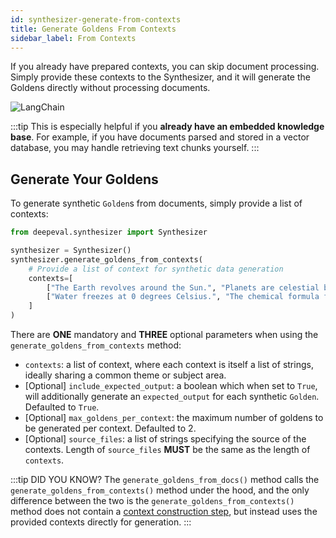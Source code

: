 ```yaml
---
id: synthesizer-generate-from-contexts
title: Generate Goldens From Contexts
sidebar_label: From Contexts
---
```


<head>
  <link
    rel="canonical"
    href="https://deepeval.com/docs/synthesizer-generate-from-contexts"
  />
</head>

If you already have prepared contexts, you can skip document processing. Simply provide these contexts to the Synthesizer, and it will generate the Goldens directly without processing documents.

<div
  style={{
    display: "flex",
    alignItems: "center",
    justifyContent: "center",
  }}
>
  <img
    src="https://deepeval-docs.s3.amazonaws.com/synthesize-from-contexts.svg"
    alt="LangChain"
    style={{
      marginTop: "20px",
      marginBottom: "50px",
      height: "auto",
      maxHeight: "800px",
    }}
  />
</div>

:::tip
This is especially helpful if you **already have an embedded knowledge base**. For example, if you have documents parsed and stored in a vector database, you may handle retrieving text chunks yourself.
:::

## Generate Your Goldens

To generate synthetic `Golden`s from documents, simply provide a list of contexts:

```python
from deepeval.synthesizer import Synthesizer

synthesizer = Synthesizer()
synthesizer.generate_goldens_from_contexts(
    # Provide a list of context for synthetic data generation
    contexts=[
        ["The Earth revolves around the Sun.", "Planets are celestial bodies."],
        ["Water freezes at 0 degrees Celsius.", "The chemical formula for water is H2O."],
    ]
)
```

There are **ONE** mandatory and **THREE** optional parameters when using the `generate_goldens_from_contexts` method:

- `contexts`: a list of context, where each context is itself a list of strings, ideally sharing a common theme or subject area.
- [Optional] `include_expected_output`: a boolean which when set to `True`, will additionally generate an `expected_output` for each synthetic `Golden`. Defaulted to `True`.
- [Optional] `max_goldens_per_context`: the maximum number of goldens to be generated per context. Defaulted to 2.
- [Optional] `source_files`: a list of strings specifying the source of the contexts. Length of `source_files` **MUST** be the same as the length of `contexts`.

:::tip DID YOU KNOW?
The `generate_goldens_from_docs()` method calls the `generate_goldens_from_contexts()` method under the hood, and the only difference between the two is the `generate_goldens_from_contexts()` method does not contain a [context construction step](synthesizer-generate-from-docs#how-does-context-construction-work), but instead uses the provided contexts directly for generation.
:::
